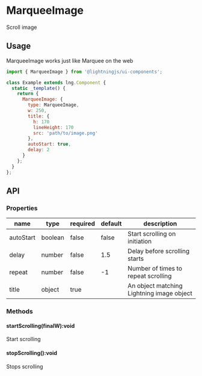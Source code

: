 
# MarqueeImage

Scroll image

## Usage

MarqueeImage works just like Marquee on the web

```js
import { MarqueeImage } from '@lightningjs/ui-components';

class Example extends lng.Component {
  static _template() {
    return {
      MarqueeImage: {
        type: MarqueeImage,
        w: 250,
        title: {
          h: 170
          lineHeight: 170
          src: 'path/to/image.png'
        },
        autoStart: true,
        delay: 2
      }
    };
  }
};
```

<Preview>
  <Story id="elements-marqueeimage--basic" />
</Preview>

## API

### Properties

name|type|required|default|description
--|--|--|--|--
autoStart|boolean|false|false|Start scrolling on initiation
delay|number|false|1.5|Delay before scrolling starts
repeat|number|false|-1|Number of times to repeat scrolling
title|object|true||An object matching Lightning image object

### Methods

#### startScrolling(finalW):void

Start scrolling

#### stopScrolling():void

Stops scrolling
